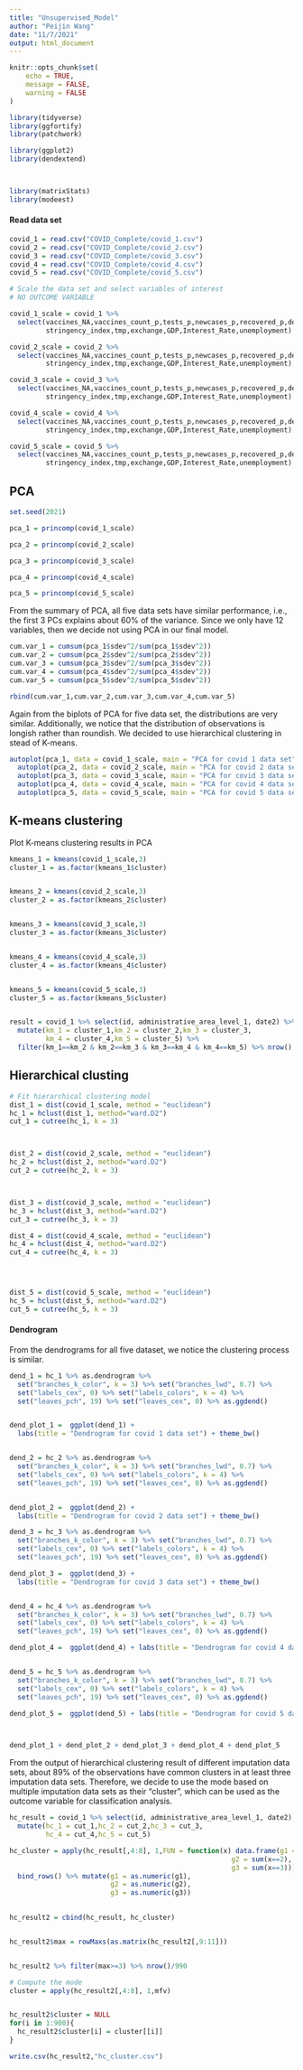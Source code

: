 ```yaml
---
title: "Unsupervised_Model"
author: "Peijin Wang"
date: "11/7/2021"
output: html_document
---
```


```r
knitr::opts_chunk$set(
	echo = TRUE,
	message = FALSE,
	warning = FALSE
)
```

```r
library(tidyverse)
library(ggfortify)
library(patchwork)

library(ggplot2)
library(dendextend)



library(matrixStats)
library(modeest)
```

#### Read data set
```r
covid_1 = read.csv("COVID_Complete/covid_1.csv")
covid_2 = read.csv("COVID_Complete/covid_2.csv")
covid_3 = read.csv("COVID_Complete/covid_3.csv")
covid_4 = read.csv("COVID_Complete/covid_4.csv")
covid_5 = read.csv("COVID_Complete/covid_5.csv")
```

```r
# Scale the data set and select variables of interest
# NO OUTCOME VARIABLE

covid_1_scale = covid_1 %>% 
  select(vaccines_NA,vaccines_count_p,tests_p,newcases_p,recovered_p,deaths_p,
         stringency_index,tmp,exchange,GDP,Interest_Rate,unemployment) %>% scale()

covid_2_scale = covid_2 %>% 
  select(vaccines_NA,vaccines_count_p,tests_p,newcases_p,recovered_p,deaths_p,
         stringency_index,tmp,exchange,GDP,Interest_Rate,unemployment) %>% scale()

covid_3_scale = covid_3 %>% 
  select(vaccines_NA,vaccines_count_p,tests_p,newcases_p,recovered_p,deaths_p,
         stringency_index,tmp,exchange,GDP,Interest_Rate,unemployment) %>% scale()

covid_4_scale = covid_4 %>% 
  select(vaccines_NA,vaccines_count_p,tests_p,newcases_p,recovered_p,deaths_p,
         stringency_index,tmp,exchange,GDP,Interest_Rate,unemployment) %>% scale()

covid_5_scale = covid_5 %>% 
  select(vaccines_NA,vaccines_count_p,tests_p,newcases_p,recovered_p,deaths_p,
         stringency_index,tmp,exchange,GDP,Interest_Rate,unemployment) %>% scale()

```

## PCA

```r
set.seed(2021)

pca_1 = princomp(covid_1_scale)

pca_2 = princomp(covid_2_scale)

pca_3 = princomp(covid_3_scale)

pca_4 = princomp(covid_4_scale)

pca_5 = princomp(covid_5_scale)

```

From the summary of PCA, all five data sets have similar performance, i.e., the first 3 PCs explains about 60% of the variance. Since we only have 12 variables, then we decide not using PCA in our final model.
```r
cum.var_1 = cumsum(pca_1$sdev^2/sum(pca_1$sdev^2))
cum.var_2 = cumsum(pca_2$sdev^2/sum(pca_2$sdev^2))
cum.var_3 = cumsum(pca_3$sdev^2/sum(pca_3$sdev^2))
cum.var_4 = cumsum(pca_4$sdev^2/sum(pca_4$sdev^2))
cum.var_5 = cumsum(pca_5$sdev^2/sum(pca_5$sdev^2))

rbind(cum.var_1,cum.var_2,cum.var_3,cum.var_4,cum.var_5)
```

Again from the biplots of PCA for five data set, the distributions are very similar. Additionally, we notice that the distribution of observations is longish rather than roundish. We decided to use hierarchical clustering in stead of K-means.
```r
autoplot(pca_1, data = covid_1_scale, main = "PCA for covid 1 data set") + 
  autoplot(pca_2, data = covid_2_scale, main = "PCA for covid 2 data set") + 
  autoplot(pca_3, data = covid_3_scale, main = "PCA for covid 3 data set") + 
  autoplot(pca_4, data = covid_4_scale, main = "PCA for covid 4 data set") + 
  autoplot(pca_5, data = covid_5_scale, main = "PCA for covid 5 data set")
```

## K-means clustering

Plot K-means clustering results in PCA

```r
kmeans_1 = kmeans(covid_1_scale,3)
cluster_1 = as.factor(kmeans_1$cluster)


kmeans_2 = kmeans(covid_2_scale,3)
cluster_2 = as.factor(kmeans_2$cluster)


kmeans_3 = kmeans(covid_3_scale,3)
cluster_3 = as.factor(kmeans_3$cluster)


kmeans_4 = kmeans(covid_4_scale,3)
cluster_4 = as.factor(kmeans_4$cluster)


kmeans_5 = kmeans(covid_5_scale,3)
cluster_5 = as.factor(kmeans_5$cluster)


result = covid_1 %>% select(id, administrative_area_level_1, date2) %>% 
  mutate(km_1 = cluster_1,km_2 = cluster_2,km_3 = cluster_3,
         km_4 = cluster_4,km_5 = cluster_5) %>% 
  filter(km_1==km_2 & km_2==km_3 & km_3==km_4 & km_4==km_5) %>% nrow()


```

## Hierarchical clusting

```r
# Fit hierarchical clustering model
dist_1 = dist(covid_1_scale, method = "euclidean")
hc_1 = hclust(dist_1, method="ward.D2")
cut_1 = cutree(hc_1, k = 3)



dist_2 = dist(covid_2_scale, method = "euclidean")
hc_2 = hclust(dist_2, method="ward.D2")
cut_2 = cutree(hc_2, k = 3)



dist_3 = dist(covid_3_scale, method = "euclidean")
hc_3 = hclust(dist_3, method="ward.D2")
cut_3 = cutree(hc_3, k = 3)

dist_4 = dist(covid_4_scale, method = "euclidean")
hc_4 = hclust(dist_4, method="ward.D2")
cut_4 = cutree(hc_4, k = 3)




dist_5 = dist(covid_5_scale, method = "euclidean")
hc_5 = hclust(dist_5, method="ward.D2")
cut_5 = cutree(hc_5, k = 3)
```

#### Dendrogram
From the dendrograms for all five dataset, we notice the clustering process is similar.
```r

dend_1 = hc_1 %>% as.dendrogram %>%
  set("branches_k_color", k = 3) %>% set("branches_lwd", 0.7) %>%
  set("labels_cex", 0) %>% set("labels_colors", k = 4) %>%
  set("leaves_pch", 19) %>% set("leaves_cex", 0) %>% as.ggdend()


dend_plot_1 =  ggplot(dend_1) +
  labs(title = "Dendrogram for covid 1 data set") + theme_bw()


dend_2 = hc_2 %>% as.dendrogram %>%
  set("branches_k_color", k = 3) %>% set("branches_lwd", 0.7) %>%
  set("labels_cex", 0) %>% set("labels_colors", k = 4) %>%
  set("leaves_pch", 19) %>% set("leaves_cex", 0) %>% as.ggdend()


dend_plot_2 =  ggplot(dend_2) +
  labs(title = "Dendrogram for covid 2 data set") + theme_bw()

dend_3 = hc_3 %>% as.dendrogram %>%
  set("branches_k_color", k = 3) %>% set("branches_lwd", 0.7) %>%
  set("labels_cex", 0) %>% set("labels_colors", k = 4) %>%
  set("leaves_pch", 19) %>% set("leaves_cex", 0) %>% as.ggdend()

dend_plot_3 =  ggplot(dend_3) + 
  labs(title = "Dendrogram for covid 3 data set") + theme_bw()


dend_4 = hc_4 %>% as.dendrogram %>%
  set("branches_k_color", k = 3) %>% set("branches_lwd", 0.7) %>%
  set("labels_cex", 0) %>% set("labels_colors", k = 4) %>%
  set("leaves_pch", 19) %>% set("leaves_cex", 0) %>% as.ggdend() 

dend_plot_4 =  ggplot(dend_4) + labs(title = "Dendrogram for covid 4 data set") + theme_bw()


dend_5 = hc_5 %>% as.dendrogram %>%
  set("branches_k_color", k = 3) %>% set("branches_lwd", 0.7) %>%
  set("labels_cex", 0) %>% set("labels_colors", k = 4) %>%
  set("leaves_pch", 19) %>% set("leaves_cex", 0) %>% as.ggdend()

dend_plot_5 =  ggplot(dend_5) + labs(title = "Dendrogram for covid 5 data set") + theme_bw()



dend_plot_1 + dend_plot_2 + dend_plot_3 + dend_plot_4 + dend_plot_5
```

From the output of hierarchical clustering result of different imputation data sets, about 89% of the observations have common clusters in at least three imputation data sets. Therefore, we decide to use the mode based on multiple imputation data sets as their "cluster", which can be used as the outcome variable for classification analysis.

```r
hc_result = covid_1 %>% select(id, administrative_area_level_1, date2) %>% 
  mutate(hc_1 = cut_1,hc_2 = cut_2,hc_3 = cut_3,
         hc_4 = cut_4,hc_5 = cut_5)

hc_cluster = apply(hc_result[,4:8], 1,FUN = function(x) data.frame(g1 = sum(x==1),
                                                       g2 = sum(x==2),
                                                       g3 = sum(x==3))) %>% 
  bind_rows() %>% mutate(g1 = as.numeric(g1),
                         g2 = as.numeric(g2),
                         g3 = as.numeric(g3))
  

hc_result2 = cbind(hc_result, hc_cluster)


hc_result2$max = rowMaxs(as.matrix(hc_result2[,9:11]))


hc_result2 %>% filter(max>=3) %>% nrow()/990

# Compute the mode
cluster = apply(hc_result2[,4:8], 1,mfv) 


hc_result2$cluster = NULL
for(i in 1:900){
  hc_result2$cluster[i] = cluster[[i]]
}


```

```r
write.csv(hc_result2,"hc_cluster.csv")
```

